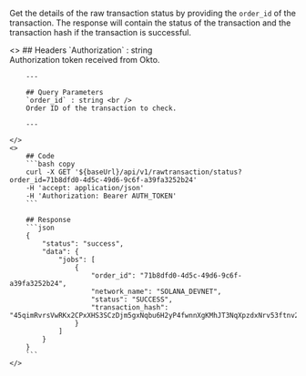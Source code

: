 
Get the details of the raw transaction status by providing the `order_id` of the transaction. The response will contain the status of the transaction and the transaction hash if the transaction is successful.

<ColumnLayout>
    <>
        ## Headers
        `Authorization` : string <br />
        Authorization token received from Okto.

        ---

        ## Query Parameters
        `order_id` : string <br />
        Order ID of the transaction to check.

        ---

    </>
    <>
        ## Code
        ```bash copy
        curl -X GET '${baseUrl}/api/v1/rawtransaction/status?order_id=71b8dfd0-4d5c-49d6-9c6f-a39fa3252b24'
        -H 'accept: application/json' 
        -H 'Authorization: Bearer AUTH_TOKEN'
        ```

        ## Response
        ```json
        {
            "status": "success",
            "data": {
                "jobs": [
                    {
                        "order_id": "71b8dfd0-4d5c-49d6-9c6f-a39fa3252b24",
                        "network_name": "SOLANA_DEVNET",
                        "status": "SUCCESS",
                        "transaction_hash": "45qimRvrsVwRKx2CPxXHS3SCzDjm5gxNqbu6H2yP4fwnnXgKMhJT3NqXpzdxNrv53ftnv2JaHYnu98gXbuNedTnV"
                    }
                ]
            }
        }
        ```
    </>
</ColumnLayout>